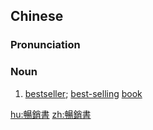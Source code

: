 {{also|畅销书}}
==Chinese==
{{zh-forms|s=畅销书|type=21}}

===Pronunciation===
{{zh-pron
|m=chàngxiāoshū
|c=coeng3 siu1 syu1
|mn=thiòng-siau-su
|cat=n
}}

===Noun===
{{zh-noun}}

# [[bestseller]]; [[best-selling]] [[book]]

[[hu:暢銷書]]
[[zh:暢銷書]]